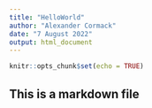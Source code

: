 ```yaml
---
title: "HelloWorld"
author: "Alexander Cormack"
date: "7 August 2022"
output: html_document
---
```


```r
knitr::opts_chunk$set(echo = TRUE)
```

## This is a markdown file

